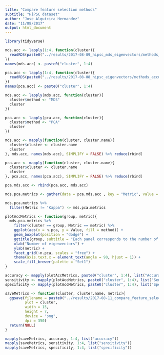 ```yaml
---
title: "Compare feature selection methods"
subtitle: "HiPSC dataset"
author: "Jose Alquicira Hernandez"
date: "11/08/2017"
output: html_document
---
```


```r
library(tidyverse)
```


```r
mds.acc <- lapply(1:4, function(cluster){
  readRDS(paste0("../results/2017-08-09_hipsc_mds_eigenvectors/methods_accuracy_cluster",cluster,".RDS"))
})
names(mds.acc) <- paste0("cluster", 1:4)
```

```r
pca.acc <- lapply(1:4, function(cluster){
  readRDS(paste0("../results/2017-08-08_hipsc_eigenvectors/methods_accuracy_cluster",cluster,".RDS"))
})
names(pca.acc) <- paste0("cluster", 1:4)
```

```r
mds.acc <- lapply(mds.acc, function(cluster){
  cluster$method <- "MDS"
  cluster
})

pca.acc <- lapply(pca.acc, function(cluster){
  cluster$method <- "PCA"
  cluster
})
```


```r
mds.acc <- mapply(function(cluster, cluster.name){
  cluster$cluster <- cluster.name
  cluster
}, mds.acc, names(mds.acc), SIMPLIFY = FALSE) %>% reduce(rbind)

pca.acc <- mapply(function(cluster, cluster.name){
  cluster$cluster <- cluster.name
  cluster
}, pca.acc, names(pca.acc), SIMPLIFY = FALSE) %>% reduce(rbind)
```


```r
pca.mds.acc <- rbind(pca.acc, mds.acc)
```

```r
mds.pca.metrics <- gather(data = pca.mds.acc , key = "Metric", value = "Value", 1:4)

mds.pca.metrics %>% 
  filter(Metric != "Kappa") -> mds.pca.metrics
```


```r
plotAccMetrics <- function(group, metric){
  mds.pca.metrics %>% 
    filter(cluster == group, Metric == metric) %>% 
    ggplot(aes(x = n.pca, y = Value, fill = method)) +
    geom_boxplot(position = "dodge") +
    ggtitle(group, subtitle = "Each panel corresponds to the number of EVs used as features for predition. EVs are ranked by p-value.") +
    xlab("Number of eigenvectors") +
    ylab(metric) +
    facet_grid(~n.pca, scales = "free") +
    theme(axis.text.x = element_text(angle = 90, hjust = 1)) +
    scale_fill_brewer(palette = "Set1")
}
```

```r
accuracy <- mapply(plotAccMetrics, paste0("cluster", 1:4), list("Accuracy"), SIMPLIFY = FALSE)
sensitivity <- mapply(plotAccMetrics, paste0("cluster", 1:4), list("Sensitivity"), SIMPLIFY = FALSE)
specificity <- mapply(plotAccMetrics, paste0("cluster", 1:4), list("Specificity"), SIMPLIFY = FALSE)
```


```r
saveMetrics <- function(cluster, cluster.name, metric){
  ggsave(filename = paste0("../results/2017-08-11_compare_feature_selection_methods/", metric, "_cluster_", cluster.name,".png"),
         plot = cluster,
         width = 15,
         height = 7,
         device = "png",
         dpi = 350)
  return(NULL)
}
```

```r
mapply(saveMetrics, accuracy, 1:4, list("accuracy"))
mapply(saveMetrics, sensitivity, 1:4, list("sensitivity"))
mapply(saveMetrics, specificity, 1:4, list("specificity"))
```


